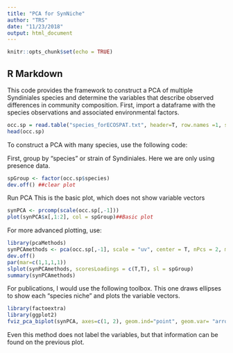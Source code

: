 ```yaml
---
title: "PCA for SynNiche"
author: "TRS"
date: "11/23/2018"
output: html_document
---
```


```r
knitr::opts_chunk$set(echo = TRUE)
```

## R Markdown

This code provides the framework to construct a PCA of multiple Syndiniales species and determine the variables that describe observed differences in community composition. 
First, import a dataframe with the species observations and associated environmental factors.
```r
occ.sp = read.table("species_forECOSPAT.txt", header=T, row.names =1, sep ="\t")
head(occ.sp)
```

To construct a PCA with many species, use the following code:

First, group by "species" or strain of Syndiniales. Here we are only using presence data.

```r
spGroup <- factor(occ.sp$species)
dev.off() ##clear plot
```

Run PCA
This is the basic plot, which does not show variable vectors

```r
synPCA <- prcomp(scale(occ.sp[,-1]))
plot(synPCA$x[,1:2], col = spGroup)##Basic plot
```

For more advanced plotting, use:

```r
library(pcaMethods)
synPCAmethods <- pca(occ.sp[,-1], scale = "uv", center = T, nPcs = 2, method = "svd")
dev.off()
par(mar=c(1,1,1,1)) 
slplot(synPCAmethods, scoresLoadings = c(T,T), sl = spGroup)
summary(synPCAmethods)
```

For publications, I would use the following toolbox. This one draws ellipses to show each "species niche" and plots the variable vectors.

```r
library(factoextra)
library(ggplot2)
fviz_pca_biplot(synPCA, axes=c(1, 2), geom.ind="point", geom.var= "arrow","text", col.ind = spGroup,addEllipses = TRUE, ellipse.type = "confidence", legend.title = "Groups", repel = FALSE)
```

Even this method does not label the variables, but that information can be found on the previous plot.
